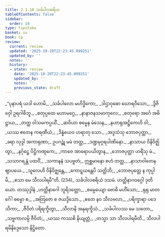 ```yaml
---
title: 2.1.10 သင်္ခပါလစရိယ
tableOfContents: false
sidebar:
  order: 10
type: tipitaka
basket: su
book: cp
review:
  current: review
  updated: '2025-10-20T22:23:45.099251'
  updated_by: ''
  notes: ''
  history:
  - state: review
    date: '2025-10-20T22:23:45.099251'
    updated_by: ''
    notes: ''
    previous_state: draft
---
```



<DynamicBreadcrumb />


<ReviewStatus review={frontmatter.review} showDetails={true} />

<HypothesisAnnotation frontmatter={frontmatter} />

<Division number="85" book="cp" e="ch" v="21" p="406">

<Paragraph number="255" type="verses" book="cp">
_“ပုနာပရံ ယဒါ ဟောမိ,_  
_သင်္ခပါလော မဟိဒ္ဓိကော;_  
_ဒါဌာဝုဓော ဃောရဝိသော,_  
_ဒွိဇိဝှေါ ဥရဂါဓိဘူ._  

</Paragraph>

</Division>
<Division number="86" book="cp" e="ch" v="21" p="406">

<Paragraph number="256" type="verses" book="cp">
_စတုပ္ပထေ မဟာမဂ္ဂေ,_  
_နာနာဇနသမာကုလေ;_  
_စတုရော အင်္ဂေ အဓိဋ္ဌာယ,_  
_တတ္ထ ဝါသမကပ္ပယိံ._  

</Paragraph>

</Division>
<Division number="87" book="cp" e="ch" v="21" p="406">

<Paragraph number="257" type="verses" book="cp">
_ဆဝိယာ စမ္မေန မံသေန,_  
_နဟာရုအဋ္ဌိကေဟိ ဝါ;_  
_ယဿ ဧတေန ကရဏီယံ,_  
_ဒိန္နံယေဝ ဟရာတု သော._  

</Paragraph>

</Division>
<Division number="88" book="cp" e="ch" v="21" p="407">

<Paragraph number="258" type="verses" book="cp">
_အဒ္ဒသံသု ဘောဇပုတ္တာ,_  
_ခရာ လုဒ္ဒါ အကာရုဏာ;_  
ဥပဂဉ္ဆုံ မမံ တတ္ထ,_  
_ဒဏ္ဍမုဂ္ဂရပါဏိနော._  

</Paragraph>

</Division>
<Division number="89" book="cp" e="ch" v="21" p="407">

<Paragraph number="259" type="verses" book="cp">
_နာသာယ ဝိနိဝိဇ္ဈိတွာ,_  
_နင်္ဂုဋ္ဌေ ပိဋ္ဌိကဏ္ဋကေ;_  
_ကာဇေ အာရောပယိတွာန,_  
_ဘောဇပုတ္တာ ဟရိံသု မံ._  

</Paragraph>

</Division>
<Division number="90" book="cp" e="ch" v="21" p="407">

<Paragraph number="260" type="verses" book="cp">
_သသာဂရန္တံ ပထဝိံ,_  
_သကာနနံ သပဗ္ဗတံ;_  
ဣစ္ဆမာနော စဟံ တတ္ထ,_  
_နာသာဝါတေန ဈာပယေ._  

</Paragraph>

</Division>
<Division number="91" book="cp" e="ch" v="21" p="407">

<Paragraph number="261" type="verses" book="cp">
_သူလေဟိ ဝိနိဝိဇ္ဈန္တေ,_  
_ကောဋ္ဋယန္တေပိ သတ္တိဘိ;_  
_ဘောဇပုတ္တေ န ကုပ္ပါမိ,_  
_ဧသာ မေ သီလပါရမီ”တိ. (234)_  


</Paragraph>
</Division>

<Paragraph number="262" type="center" book="cp">
သင်္ခပါလစရိယံ ဒသမံ.



</Paragraph>

<Paragraph number="263" type="center" book="cp">
ဟတ္ထိနာဂဝဂ္ဂေါ ဒုတိယော.



</Paragraph>

<Paragraph number="264" type="center" book="cp">
တဿုဒ္ဒါနံ


</Paragraph>

<Paragraph number="265" type="verses" book="cp">
_ဟတ္ထိနာဂေါ ဘူရိဒတ္တော,_  
_စမ္ပေယျော ဗောဓိ မဟိံသော;_  
_ရုရု မာတင်္ဂေါ ဓမ္မော စ,_  
_အတြဇော စ ဇယဒ္ဒိသော._  

</Paragraph>

<Paragraph number="266" type="verses" book="cp">
_ဧတေ နဝ သီလဗလာ,_  
_ပရိက္ခာရာ ပဒေသိကာ;_  
_ဇီဝိတံ ပရိရက္ခိတွာ,_  
_သီလာနိ အနုရက္ခိသံ._  

</Paragraph>

<Paragraph number="267" type="verses" book="cp">
_သင်္ခပါလဿ မေ သတော,_  
_သဗ္ဗကာလမ္ပိ ဇီဝိတံ;_  
_ယဿ ကဿစိ နိယျတ္တံ,_  
_တသ္မာ သာ သီလပါရမီတိ._  


</Paragraph>

<Paragraph number="268" type="center" book="cp">
သီလပါရမိနိဒ္ဒေသော နိဋ္ဌိတော.
</Paragraph>